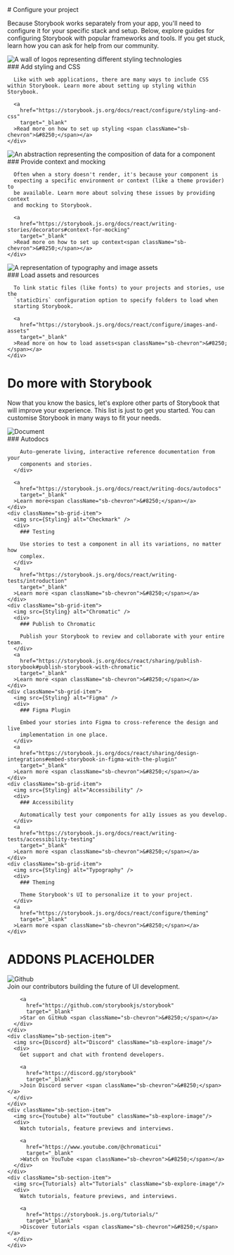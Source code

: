 

<Meta title="Configure your project" />

<div className="container">

<div>
# Configure your project

Because Storybook works separately from your app, you'll need to configure it for your specific stack and setup. Below, explore guides for configuring Storybook with popular frameworks and tools. If you get stuck, learn how you can ask for help from our community.

</div>
<div className="sb-section">
  <div className="sb-section-item">
    <img
      src={Styling}
      alt="A wall of logos representing different styling technologies"
    />
    <div>
      ### Add styling and CSS
      
      Like with web applications, there are many ways to include CSS within Storybook. Learn more about setting up styling within Storybook.

      <a
        href="https://storybook.js.org/docs/react/configure/styling-and-css"
        target="_blank"
      >Read more on how to set up styling <span className="sb-chevron">&#8250;</span></a>
    </div>

  </div>
  <div className="sb-section-item">
    <img
      src={Context}
      alt="An abstraction representing the composition of data for a component"
    />
    <div>
      ### Provide context and mocking

      Often when a story doesn't render, it's because your component is
      expecting a specific environment or context (like a theme provider) to
      be available. Learn more about solving these issues by providing context
      and mocking to Storybook.

      <a
        href="https://storybook.js.org/docs/react/writing-stories/decorators#context-for-mocking"
        target="_blank"
      >Read more on how to set up context<span className="sb-chevron">&#8250;</span></a>
    </div>

  </div>
  <div className="sb-section-item">
    <img src={Assets} alt="A representation of typography and image assets" />
    <div>
      ### Load assets and resources
      
      To link static files (like fonts) to your projects and stories, use the
      `staticDirs` configuration option to specify folders to load when
      starting Storybook.

      <a
        href="https://storybook.js.org/docs/react/configure/images-and-assets"
        target="_blank"
      >Read more on how to load assets<span className="sb-chevron">&#8250;</span></a>
    </div>

  </div>
</div>

<div>

# Do more with Storybook

Now that you know the basics, let's explore other parts of Storybook that will improve your experience. This list is just to get you started. You can customise Storybook in many ways to fit your needs.

</div>

<div className="sb-section">
  <div className="sb-features-grid-container">
    <div className="sb-grid-item">
      <img src={Styling} alt="Document" />
      <div>
        ### Autodocs
        
        Auto-generate living, interactive reference documentation from your
        components and stories.
      </div>

      <a
        href="https://storybook.js.org/docs/react/writing-docs/autodocs"
        target="_blank"
      >Learn more<span className="sb-chevron">&#8250;</span></a>
    </div>
    <div className="sb-grid-item">
      <img src={Styling} alt="Checkmark" />
      <div>
        ### Testing
        
        Use stories to test a component in all its variations, no matter how
        complex.
      </div>
      <a
        href="https://storybook.js.org/docs/react/writing-tests/introduction"
        target="_blank"
      >Learn more <span className="sb-chevron">&#8250;</span></a>
    </div>
    <div className="sb-grid-item">
      <img src={Styling} alt="Chromatic" />
      <div>
        ### Publish to Chromatic
        
        Publish your Storybook to review and collaborate with your entire team.
      </div>
      <a
        href="https://storybook.js.org/docs/react/sharing/publish-storybook#publish-storybook-with-chromatic"
        target="_blank"
      >Learn more <span className="sb-chevron">&#8250;</span></a>
    </div>
    <div className="sb-grid-item">
      <img src={Styling} alt="Figma" />
      <div>
        ### Figma Plugin
        
        Embed your stories into Figma to cross-reference the design and live
        implementation in one place.
      </div>
      <a
        href="https://storybook.js.org/docs/react/sharing/design-integrations#embed-storybook-in-figma-with-the-plugin"
        target="_blank"
      >Learn more <span className="sb-chevron">&#8250;</span></a>
    </div>
    <div className="sb-grid-item">
      <img src={Styling} alt="Accessibility" />
      <div>
        ### Accessibility
        
        Automatically test your components for a11y issues as you develop.
      </div>
      <a
        href="https://storybook.js.org/docs/react/writing-tests/accessibility-testing"
        target="_blank"
      >Learn more <span className="sb-chevron">&#8250;</span></a>
    </div>
    <div className="sb-grid-item">
      <img src={Styling} alt="Typography" />
      <div>
        ### Theming
        
        Theme Storybook's UI to personalize it to your project.
      </div>
      <a
        href="https://storybook.js.org/docs/react/configure/theming"
        target="_blank"
      >Learn more <span className="sb-chevron">&#8250;</span></a>
    </div>
  </div>
</div>

# ADDONS PLACEHOLDER

<div className="sb-section">
    <div className="sb-section-item">
      <img src={Github} alt="Github" className="sb-explore-image"/>
      <div>
        Join our contributors building the future of UI development.

        <a
          href="https://github.com/storybookjs/storybook"
          target="_blank"
        >Star on GitHub <span className="sb-chevron">&#8250;</span></a>
      </div>
    </div>
    <div className="sb-section-item">
      <img src={Discord} alt="Discord" className="sb-explore-image"/>
      <div>
        Get support and chat with frontend developers.

        <a
          href="https://discord.gg/storybook"
          target="_blank"
        >Join Discord server <span className="sb-chevron">&#8250;</span></a>
      </div>
    </div>
    <div className="sb-section-item">
      <img src={Youtube} alt="Youtube" className="sb-explore-image"/>
      <div>
        Watch tutorials, feature previews and interviews.

        <a
          href="https://www.youtube.com/@chromaticui"
          target="_blank"
        >Watch on YouTube <span className="sb-chevron">&#8250;</span></a>
      </div>
    </div>
    <div className="sb-section-item">
      <img src={Tutorials} alt="Tutorials" className="sb-explore-image"/>
      <div>
        Watch tutorials, feature previews, and interviews.

        <a
          href="https://storybook.js.org/tutorials/"
          target="_blank"
        >Discover tutorials <span className="sb-chevron">&#8250;</span></a>
      </div>
    </div>
</div>
</div>

<style>
  {`
  .container {
    display: flex;
    flex-direction: column;
    gap: 32px;
  }

  .sb-section {
    width: 100%;
    display: flex;
    flex-direction: row;
    gap: 20px;
  }

  img {
    border-radius: 5px;
    object-fit: cover;
  }

  .sb-explore-image {
    max-height: 32px;
    align-self: flex-start;
  }

  .sb-section-item, .sb-grid-item {
    flex: 1;
    display: flex;
    flex-direction: column;
    gap: 20px;
  }

  .sb-chevron {
    margin-left: 5px;
  }

  .sb-features-grid-container {
    display: grid;
    grid-template-columns: repeat(2, 1fr);
    grid-gap: 32px 20px;
  }

  @media screen and (max-width: 600px) {
    .sb-section {
      flex-direction: column;
    }

    .sb-section-item {
      flex-direction: column;
      align-items: flex-start;
    }
    .sb-features-grid-container {
      grid-template-columns: repeat(1, 1fr);
    }
    .sb-card-grid-container {
      grid-template-columns: repeat(2, 1fr);
    }
  }
  `}
</style>
